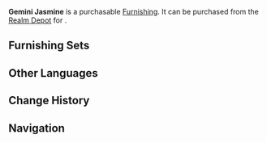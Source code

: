 {{Furnishing Infobox
|id             = 372429
|image          = Item Gemini Jasmine.png
|category       = Landform
|subcategory    = Shrub
|rarity         = 2
|adeptal_energy = 10
|load           = 50
|reduced_load   = 50
|description    = Twin bushes that have become quite inseparable. They have a unique color, one which has gained the moniker "Jasmine."
|source1        = [[Realm Depot]]
}}
'''Gemini Jasmine''' is a purchasable [[Furnishing]]. It can be purchased from the [[Realm Depot]] for {{Item|Realm Currency|30|x=40}}.

==Furnishing Sets==
{{Craft Usage}}

==Other Languages==
{{Other Languages
|en      = Gemini Jasmine
|zhs     = 双生素馨
|zhs_rm  = Shuāngshēng Sùxīn
|zht     = 雙生素馨
|zht_rm  = Shuāngshēng Sùxīn
|zh_tl   = 
|ja      = 双生素馨
|ja_rm   = Sousei Sokei
|ja_tl   = 
|ko      = 쌍떡잎 자스민
|ko_rm   = 
|ko_tl   = 
|es      = Jazmín gemelo
|es_tl   = Twin Jasmine
|fr      = Jasmins jumeaux
|fr_tl   = Twin Jasmines
|ru      = Жасминовые близнецы
|ru_tl   = 
|th      = กอไม้เหลืองสองพุ่ม
|th_rm   = 
|th_tl   = 
|vi      = Tố Hinh Song Sinh
|vi_tl   = 
|de      = Doppelter Herbst
|de_tl   = Double Autumn
|id      = Gemini Jasmine
|pt      = Fragrância Jasmim Gêmea
|pt_tl   = 
}}

==Change History==
{{Change History|1.5}}

==Navigation==
{{Furnishing Navbox/Exterior|Landform}}